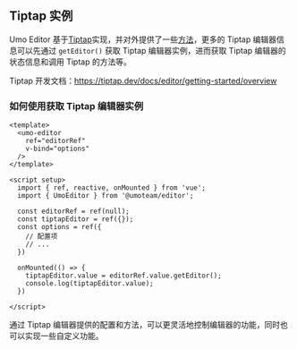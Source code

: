 ## Tiptap 实例

Umo Editor 基于[Tiptap](https://tiptap.dev/)实现，并对外提供了一些[方法](./methods)，更多的 Tiptap 编辑器信息可以先通过 `getEditor()` 获取 Tiptap 编辑器实例，进而获取 Tiptap 编辑器的状态信息和调用 Tiptap 的方法等。

Tiptap 开发文档：https://tiptap.dev/docs/editor/getting-started/overview

### 如何使用获取 Tiptap 编辑器实例

```vue
<template>
  <umo-editor
    ref="editorRef"
    v-bind="options"
  />
</template>
 
<script setup>
  import { ref, reactive, onMounted } from 'vue';
  import { UmoEditor } from '@umoteam/editor';

  const editorRef = ref(null);
  const tiptapEditor = ref({});
  const options = ref({
    // 配置项
    // ...
  })

  onMounted(() => {
    tiptapEditor.value = editorRef.value.getEditor();
    console.log(tiptapEditor.value);
  })

</script>
```

通过 Tiptap 编辑器提供的配置和方法，可以更灵活地控制编辑器的功能，同时也可以实现一些自定义功能。